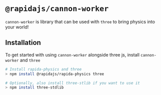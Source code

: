 
<Meta title="Getting Started / Introduction" />

# `@rapidajs/cannon-worker`

`cannon-worker` is library that can be used with `three` to bring physics into your world!

## Installation

To get started with using `cannon-worker` alongside three js, install `cannon-worker` and `three`

```bash
# Install rapida-physics and three
> npm install @rapidajs/rapida-physics three

# Optionally, also install three-stlib if you want to use it
> npm install three-stdlib
```
